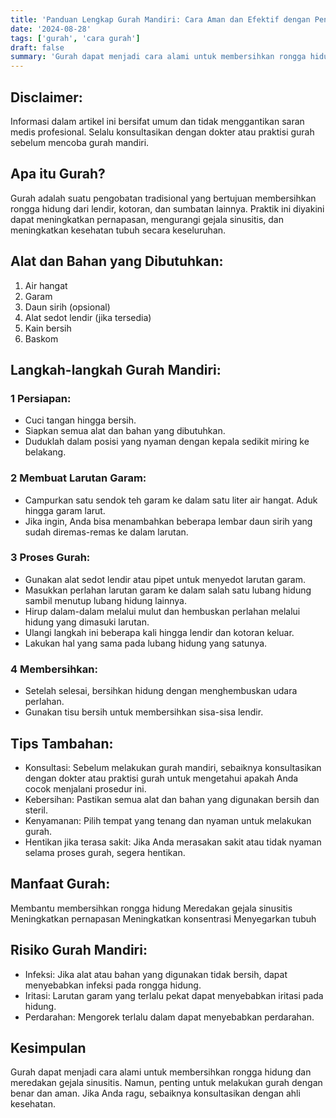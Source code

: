 ```yaml
---
title: 'Panduan Lengkap Gurah Mandiri: Cara Aman dan Efektif dengan Pengawasan Profesional'
date: '2024-08-28'
tags: ['gurah', 'cara gurah']
draft: false
summary: 'Gurah dapat menjadi cara alami untuk membersihkan rongga hidung dan meredakan gejala sinusitis. Namun, penting untuk melakukan gurah dengan benar dan aman. Jika Anda ragu, sebaiknya konsultasikan dengan ahli kesehatan.'
---
```


## Disclaimer: 

Informasi dalam artikel ini bersifat umum dan tidak menggantikan saran medis profesional. Selalu konsultasikan dengan dokter atau praktisi gurah sebelum mencoba gurah mandiri.

## Apa itu Gurah?

Gurah adalah suatu pengobatan tradisional yang bertujuan membersihkan rongga hidung dari lendir, kotoran, dan sumbatan lainnya. Praktik ini diyakini dapat meningkatkan pernapasan, mengurangi gejala sinusitis, dan meningkatkan kesehatan tubuh secara keseluruhan.

## Alat dan Bahan yang Dibutuhkan:

1. Air hangat
2. Garam
3. Daun sirih (opsional)
4. Alat sedot lendir (jika tersedia)
5. Kain bersih
6. Baskom

## Langkah-langkah Gurah Mandiri:

### 1 Persiapan:

- Cuci tangan hingga bersih.
- Siapkan semua alat dan bahan yang dibutuhkan.
- Duduklah dalam posisi yang nyaman dengan kepala sedikit miring ke belakang.

### 2 Membuat Larutan Garam:
- Campurkan satu sendok teh garam ke dalam satu liter air hangat. Aduk hingga garam larut.
- Jika ingin, Anda bisa menambahkan beberapa lembar daun sirih yang sudah diremas-remas ke dalam larutan.
### 3 Proses Gurah:
- Gunakan alat sedot lendir atau pipet untuk menyedot larutan garam.
- Masukkan perlahan larutan garam ke dalam salah satu lubang hidung sambil menutup lubang hidung lainnya.
- Hirup dalam-dalam melalui mulut dan hembuskan perlahan melalui hidung yang dimasuki larutan.
- Ulangi langkah ini beberapa kali hingga lendir dan kotoran keluar.
- Lakukan hal yang sama pada lubang hidung yang satunya.

### 4 Membersihkan:
- Setelah selesai, bersihkan hidung dengan menghembuskan udara perlahan.
- Gunakan tisu bersih untuk membersihkan sisa-sisa lendir.

## Tips Tambahan:

- Konsultasi: Sebelum melakukan gurah mandiri, sebaiknya konsultasikan dengan dokter atau praktisi gurah untuk mengetahui apakah Anda cocok menjalani prosedur ini.
- Kebersihan: Pastikan semua alat dan bahan yang digunakan bersih dan steril.
- Kenyamanan: Pilih tempat yang tenang dan nyaman untuk melakukan gurah.
- Hentikan jika terasa sakit: Jika Anda merasakan sakit atau tidak nyaman selama proses gurah, segera hentikan.

## Manfaat Gurah:

Membantu membersihkan rongga hidung
Meredakan gejala sinusitis
Meningkatkan pernapasan
Meningkatkan konsentrasi
Menyegarkan tubuh

## Risiko Gurah Mandiri:
- Infeksi: Jika alat atau bahan yang digunakan tidak bersih, dapat menyebabkan infeksi pada rongga hidung.
- Iritasi: Larutan garam yang terlalu pekat dapat menyebabkan iritasi pada hidung.
- Perdarahan: Mengorek terlalu dalam dapat menyebabkan perdarahan.

## Kesimpulan

Gurah dapat menjadi cara alami untuk membersihkan rongga hidung dan meredakan gejala sinusitis. Namun, penting untuk melakukan gurah dengan benar dan aman. Jika Anda ragu, sebaiknya konsultasikan dengan ahli kesehatan.